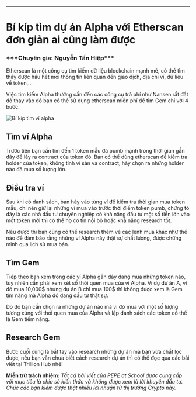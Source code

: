 
---

# Bí kíp tìm dự án Alpha với Etherscan đơn giản ai cũng làm được
<h3>***Chuyên gia: Nguyễn Tấn Hiệp***</h3>

Etherscan là một công cụ tìm kiếm dữ liệu blockchain mạnh mẽ, có thể tìm thấy được hầu hết mọi thông tin liên quan đến giao dịch, địa chỉ ví, dữ liệu về token,…

Việc tìm kiếm Alpha thường cần đến các công cụ trả phí như Nansen rất đắt đỏ thay vào đó bạn có thể sử dụng etherscan miễn phí để tìm Gem chỉ với 4 bước.

<Image
  src="/img-tips-cate/1-bi-kip-tim-du-an-1.png"
  alt="Bí kíp tìm ví alpha"
  height={520}
  width={1200}
/>

## Tìm ví Alpha

Trước tiên bạn cần tìm đến 1 token mẫu đã pumb mạnh trong thời gian gần đây để lấy ra contract của token đó. Bạn có thể dùng etherscan để kiểm tra holder của token, không tính ví sàn và contract, hãy chọn ra những holder nào đã mua số lượng lớn.

## Điều tra ví

Sau khi có danh sách, bạn hãy vào từng ví để kiểm tra thời gian mua token mẫu, chỉ nên giữ lại những ví mua vào trước thời điểm token pumb, chứng tỏ đây là các nhà đầu tư chuyên nghiệp có khả năng đầu tư một số tiền lớn vào một token mới thì có thể họ có tin nội bộ hoặc khả năng research tốt.

Nếu được thì bạn cũng có thể research thêm về các lệnh mua khác như thế nào để đảm bảo rằng những ví Alpha này thật sự chất lượng, được chứng minh qua lịch sử mua bán.

## Tìm Gem

Tiếp theo bạn xem trong các ví Alpha gần đây đang mua những token nào, tuy nhiên cần phải xem xét số thói quen mua của ví Alpha. Ví dụ dự án A, ví đó mua 10,000$ nhưng dự án B chỉ mua 100$ thì không được xem là Gem tìm năng mà Alpha đó đang đầu tư thật sự.

Do đó bạn cần chọn ra những dự án nào mà ví đó mua với một số lượng tương xứng với thói quen mua của Alpha và lập danh sách các token có thể là Gem tiềm năng.

## Research Gem

Bước cuối cùng là bắt tay vào research những dự án mà bạn vừa chắt lọc được, nếu bạn vẫn chưa biết cách research dự án thì có thể đọc qua các bài viết tại Trillion Hub nhé!

**Miễn trừ trách nhiệm:** _Tất cả bài viết của PEPE at School được cung cấp với mục tiêu là chia sẻ kiến thức và không được xem là lời khuyên đầu tư. Chúc các bạn kiếm được thật nhiều lợi nhuận từ thị trường Crypto này._

